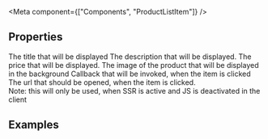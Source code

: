 
<Meta
  component={["Components", "ProductListItem"]}
/>

## Properties

<PropsTable>
  <PropsTableRow value="title" type="string" required>
    The title that will be displayed
  </PropsTableRow>
  <PropsTableRow value="description" type="string" required>
    The description that will be displayed.
  </PropsTableRow>
  <PropsTableRow value="price" type="string" required>
    The price that will be displayed.
  </PropsTableRow>
  <PropsTableRow value="image" type="Image" required>
    The image of the product that will be displayed in the background
  </PropsTableRow>
  <PropsTableRow value="handleClick" type="function" required>
    Callback that will be invoked, when the item is clicked
  </PropsTableRow>
  <PropsTableRow value="url" type="string" required>
   The url that should be opened, when the item is clicked.<br />
   Note: this will only be used, when SSR is active and JS is deactivated in the client
  </PropsTableRow>
</PropsTable>

## Examples
<ExampleLoader example="ProductListItem.tsx" />
